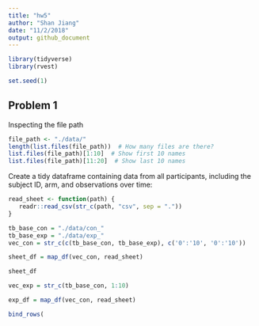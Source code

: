 ```yaml
---
title: "hw5"
author: "Shan Jiang"
date: "11/2/2018"
output: github_document
---
```

```r
library(tidyverse)
library(rvest)

set.seed(1)
```

## Problem 1
Inspecting the file path
```r
file_path <- "./data/"
length(list.files(file_path))  # How many files are there?
list.files(file_path)[1:10]  # Show first 10 names
list.files(file_path)[11:20]  # Show last 10 names
```

Create a tidy dataframe containing data from all participants, including the subject ID, arm, and observations over time:


```r

read_sheet <- function(path) {
   readr::read_csv(str_c(path, "csv", sep = "."))
}

tb_base_con = "./data/con_"
tb_base_exp = "./data/exp_"
vec_con = str_c(c(tb_base_con, tb_base_exp), c('0':'10', '0':'10'))

sheet_df = map_df(vec_con, read_sheet)

sheet_df 
```

```r

vec_exp = str_c(tb_base_con, 1:10)

exp_df = map_df(vec_con, read_sheet)

bind_rows(
```



